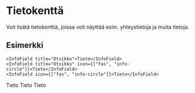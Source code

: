 # Tietokenttä

Voit lisätä tietokenttiä, joissa voit näyttää esim. yhteystietoja ja muita tietoja.

## Esimerkki

```mdx
<InfoField title="Otsikko">Tieto</InfoField>
<InfoField title="Otsikko" icon={["fas", "info-circle"]}>Tieto</InfoField>
<InfoField icon={["fas", "info-circle"]}>Tieto</InfoField>
```

<BrowserWindow url="https://docs.bittivirta.fi/">
  <InfoField title="Otsikko">Tieto</InfoField>
  <InfoField title="Otsikko" icon={["fas", "info-circle"]}>Tieto</InfoField>
  <InfoField icon={["fas", "info-circle"]}>Tieto</InfoField>
</BrowserWindow>
